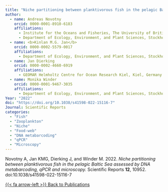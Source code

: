 ```yaml
---
title: "Niche partitioning between planktivorous fish in the pelagic Baltic Sea assessed by DNA metabarcoding, qPCR and microscopy"
author:
  - name: Andreas Novotny
    orcid: 0000-0001-8910-6183
    affiliations:
      - Institute for the Oceans and Fisheries, The University of British Columbia, Vancouver, Canada
      - Department of Ecology, Environment, and Plant Sciences, Stockholm University, Stockholm, Sweden
  - name: <b>Kinlan M.G. Jan</b>
    orcid: 0000-0002-5579-0017
    affiliations:
      - Department of Ecology, Environment, and Plant Sciences, Stockholm University, Stockholm, Sweden
  - name: Jan Dierking
    orcid: 0000-0002-4660-6919
    affiliations:
      - GEOMAR Helmholtz Centre for Ocean Research Kiel, Kiel, Germany
  - name: Monika Winder
    orcid: 0000-0001-9467-3035 
    affiliations:
      - Department of Ecology, Environment, and Plant Sciences, Stockholm University, Stockholm, Sweden
Year: "2022"
doi: "https://doi.org/10.1038/s41598-022-15116-7"
Journal: Scientific Reports
categories:
  - "Fish"
  - "Zooplankton"
  - "Niche"
  - "Food-web"
  - "DNA metabarcoding"
  - "qPCR"
  - "Microscopy"
---
```


Novotny A, Jan KMG, Dierking J, and Winder M. 2022. *Niche partitioning between planktivorous fish in the pelagic Baltic Sea assessed by DNA metabarcoding, qPCR and microscopy.* Scientific Reports **12**, 10952. doi:10.1038/s41598-022-15116-7

[{{< fa arrow-left >}} Back to Publications](../../Publications){.ChangePageLeft}


